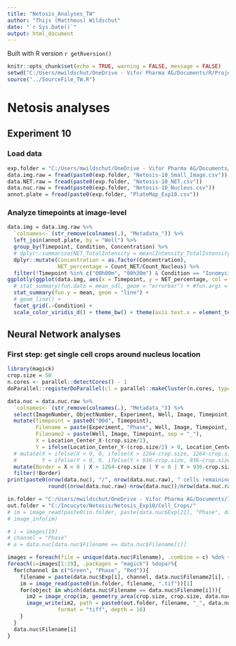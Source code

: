 ```yaml
---
title: "Netosis_Analyses_TW"
author: "Thijs (Mattheus) Wildschut"
date: "`r Sys.Date()`"
output: html_document
---
```


Built with R version `r getRversion()`

```r
knitr::opts_chunk$set(echo = TRUE, warning = FALSE, message = FALSE)
setwd("C:/Users/mwildschut/OneDrive - Vifor Pharma AG/Documents/R/Projects/R_CSL-Vifor_TW/Netosis")
source("../SourceFile_TW.R")
```

# Netosis analyses

## Experiment 10

### Load data
```r
exp.folder = "C:/Users/mwildschut/OneDrive - Vifor Pharma AG/Documents/Incucyte/Netosis/Netosis_Exp10/CP_Analyses/"
data.img.raw = fread(paste0(exp.folder, "Netosis-10_Small_Image.csv"))
data.NET.raw = fread(paste0(exp.folder, "Netosis-10_NET.csv"))
data.nuc.raw = fread(paste0(exp.folder, "Netosis-10_Nucleus.csv"))
annot.plate = fread(paste0(exp.folder, "PlateMap_Exp10.csv"))
```

### Analyze timepoints at image-level
```r
data.img = data.img.raw %>%
  `colnames<-`(str_remove(colnames(.), "Metadata_")) %>%
  left_join(annot.plate, by = "Well") %>%
  group_by(Timepoint, Condition, Concentration) %>%
  # dplyr::summarise(NET_TotalIntensity = mean(Intensity_TotalIntensity_CorrGreen_NET, na.rm = TRUE)) %>%
  dplyr::mutate(Concentration = as.factor(Concentration),
                NET_percentage = Count_NET/Count_Nucleus) %>%
  filter(!Timepoint %in% c("00h00m", "00h30m") & Condition == "Ionomycin (uM)")# "PMA (nM)")
ggplotly(ggplot(data.img, aes(x = Timepoint, y = NET_percentage, col = Concentration, group = Concentration)) +
  # stat_summary(fun.data = mean_sdl, geom = "errorbar") + #fun.args = list(mult = 1),
  stat_summary(fun.y = mean, geom = "line") +
  # geom_line() +
  facet_grid(.~Condition) +
  scale_color_viridis_d() + theme_bw() + theme(axis.text.x = element_text(angle = 90, vjust = 0.5, hjust = 1)))

```

## Neural Network analyses
### First step: get single cell crops around nucleus location
```r
library(magick)
crop.size = 50
n.cores <- parallel::detectCores() - 1
doParallel::registerDoParallel(cl = parallel::makeCluster(n.cores, type = "PSOCK"))

data.nuc = data.nuc.raw %>%
  `colnames<-`(str_remove(colnames(.), "Metadata_")) %>%
  select(ImageNumber, ObjectNumber, Experiment, Well, Image, Timepoint, Location_Center_X, Location_Center_Y) %>%
  mutate(Timepoint = paste0("00d", Timepoint),
         Filename = paste(Experiment, "Phase", Well, Image, Timepoint, sep = "_"),
         Filename2 = paste(Well, Image, Timepoint, sep = "_"),
         X = Location_Center_X-(crop.size/2),
         Y = ifelse(Location_Center_Y-(crop.size/2) > 0, Location_Center_Y-(crop.size/2), 0)) %>%
  # mutate(X = ifelse(X < 0, 0, ifelse(X > 1264-crop.size, 1264-crop.size, X)),
  #        Y = ifelse(Y < 0, 0, ifelse(Y > 936-crop.size, 936-crop.size, Y)))
  mutate(Border = X < 0 | X > 1264-crop.size | Y < 0 | Y > 936-crop.size) %>%
  filter(!Border)
print(paste0(nrow(data.nuc), "/", nrow(data.nuc.raw), " cells remaining after removal of border cells (", 
             round((nrow(data.nuc.raw)-nrow(data.nuc))/nrow(data.nuc.raw)*100,1), "% removed)"))

in.folder = "C:/Users/mwildschut/OneDrive - Vifor Pharma AG/Documents/Incucyte/Netosis/Netosis_Exp10/Raw_Images/"
out.folder = "C:/Incucyte/Netosis/Netosis_Exp10/Cell_Crops/"
# im = image_read(paste0(in.folder, paste(data.nuc$Exp[21], "Phase", data.nuc$Filename2[21], sep = "_"), ".tif"))[1]
# image_info(im)

# i = images[19]
# channel = "Phase"
# a = data.nuc[data.nuc$Filename == data.nuc$Filename[i]]

images = foreach(file = unique(data.nuc$Filename), .combine = c) %do% {which(file == data.nuc$Filename)[1]}
foreach(i=images[1:19], .packages = "magick") %dopar%{
  for(channel in c("Green", "Phase", "Red")){
    filename = paste(data.nuc$Exp[i], channel, data.nuc$Filename2[i], sep = "_")
    im = image_read(paste0(in.folder, filename, ".tif"))[1]
    for(object in which(data.nuc$Filename == data.nuc$Filename[i])){
      im2 = image_crop(im, geometry_area(crop.size, crop.size, data.nuc$X[object], data.nuc$Y[object]))
      image_write(im2, path = paste0(out.folder, filename, "_", data.nuc$ObjectNumber[object], ".tif"),
                format = "tiff", depth = 16)
    }
  }
  data.nuc$Filename[i]
}

```